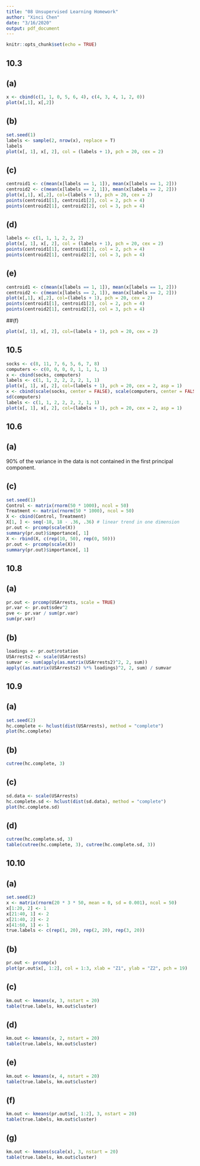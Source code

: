 ```yaml
---
title: "08 Unsupervised Learning Homework"
author: "Xinci Chen"
date: "3/16/2020"
output: pdf_document
---
```


```r
knitr::opts_chunk$set(echo = TRUE)
```

## 10.3

## (a)
```r
x <- cbind(c(1, 1, 0, 5, 6, 4), c(4, 3, 4, 1, 2, 0))
plot(x[,1], x[,2])
```

## (b)
```r
set.seed(1)
labels <- sample(2, nrow(x), replace = T)
labels
plot(x[, 1], x[, 2], col = (labels + 1), pch = 20, cex = 2)
```

## (c)
```r
centroid1 <- c(mean(x[labels == 1, 1]), mean(x[labels == 1, 2]))
centroid2 <- c(mean(x[labels == 2, 1]), mean(x[labels == 2, 2]))
plot(x[,1], x[,2], col=(labels + 1), pch = 20, cex = 2)
points(centroid1[1], centroid1[2], col = 2, pch = 4)
points(centroid2[1], centroid2[2], col = 3, pch = 4)
```

## (d)
```r
labels <- c(1, 1, 1, 2, 2, 2)
plot(x[, 1], x[, 2], col = (labels + 1), pch = 20, cex = 2)
points(centroid1[1], centroid1[2], col = 2, pch = 4)
points(centroid2[1], centroid2[2], col = 3, pch = 4)
```

## (e)
```r
centroid1 <- c(mean(x[labels == 1, 1]), mean(x[labels == 1, 2]))
centroid2 <- c(mean(x[labels == 2, 1]), mean(x[labels == 2, 2]))
plot(x[,1], x[,2], col=(labels + 1), pch = 20, cex = 2)
points(centroid1[1], centroid1[2], col = 2, pch = 4)
points(centroid2[1], centroid2[2], col = 3, pch = 4)
```

##(f)
```r
plot(x[, 1], x[, 2], col=(labels + 1), pch = 20, cex = 2)
```

## 10.5

```r
socks <- c(8, 11, 7, 6, 5, 6, 7, 8)
computers <- c(0, 0, 0, 0, 1, 1, 1, 1)
x <- cbind(socks, computers)
labels <- c(1, 1, 2, 2, 2, 2, 1, 1)
plot(x[, 1], x[, 2], col=(labels + 1), pch = 20, cex = 2, asp = 1)
x <- cbind(scale(socks, center = FALSE), scale(computers, center = FALSE))
sd(computers)
labels <- c(1, 1, 2, 2, 2, 2, 1, 1)
plot(x[, 1], x[, 2], col=(labels + 1), pch = 20, cex = 2, asp = 1)
```

## 10.6
## (a)
90% of the variance in the data is not contained in the first principal component.

## (c)
```r
set.seed(1)
Control <- matrix(rnorm(50 * 1000), ncol = 50)
Treatment <- matrix(rnorm(50 * 1000), ncol = 50)
X <- cbind(Control, Treatment)
X[1, ] <- seq(-18, 18 - .36, .36) # linear trend in one dimension
pr.out <- prcomp(scale(X))
summary(pr.out)$importance[, 1]
X <- rbind(X, c(rep(10, 50), rep(0, 50)))
pr.out <- prcomp(scale(X))
summary(pr.out)$importance[, 1]
```

## 10.8

## (a)

```r
pr.out <- prcomp(USArrests, scale = TRUE)
pr.var <- pr.out$sdev^2
pve <- pr.var / sum(pr.var)
sum(pr.var)
```

## (b)
```r
loadings <- pr.out$rotation
USArrests2 <- scale(USArrests)
sumvar <- sum(apply(as.matrix(USArrests2)^2, 2, sum))
apply((as.matrix(USArrests2) %*% loadings)^2, 2, sum) / sumvar
```

## 10.9

## (a)
```r
set.seed(2)
hc.complete <- hclust(dist(USArrests), method = "complete")
plot(hc.complete)
```

## (b)
```r
cutree(hc.complete, 3)
```

## (c)
```r
sd.data <- scale(USArrests)
hc.complete.sd <- hclust(dist(sd.data), method = "complete")
plot(hc.complete.sd)
```

## (d)
```r
cutree(hc.complete.sd, 3)
table(cutree(hc.complete, 3), cutree(hc.complete.sd, 3))
```

## 10.10

## (a)
```r
set.seed(2)
x <- matrix(rnorm(20 * 3 * 50, mean = 0, sd = 0.001), ncol = 50)
x[1:20, 2] <- 1
x[21:40, 1] <- 2
x[21:40, 2] <- 2
x[41:60, 1] <- 1
true.labels <- c(rep(1, 20), rep(2, 20), rep(3, 20))
```

## (b)
```r
pr.out <- prcomp(x)
plot(pr.out$x[, 1:2], col = 1:3, xlab = "Z1", ylab = "Z2", pch = 19)
```

## (c)
```r
km.out <- kmeans(x, 3, nstart = 20)
table(true.labels, km.out$cluster)
```

## (d)
```r
km.out <- kmeans(x, 2, nstart = 20)
table(true.labels, km.out$cluster)
```

## (e)
```r
km.out <- kmeans(x, 4, nstart = 20)
table(true.labels, km.out$cluster)
```

## (f)
```r
km.out <- kmeans(pr.out$x[, 1:2], 3, nstart = 20)
table(true.labels, km.out$cluster)
```

## (g)
```r
km.out <- kmeans(scale(x), 3, nstart = 20)
table(true.labels, km.out$cluster)
```